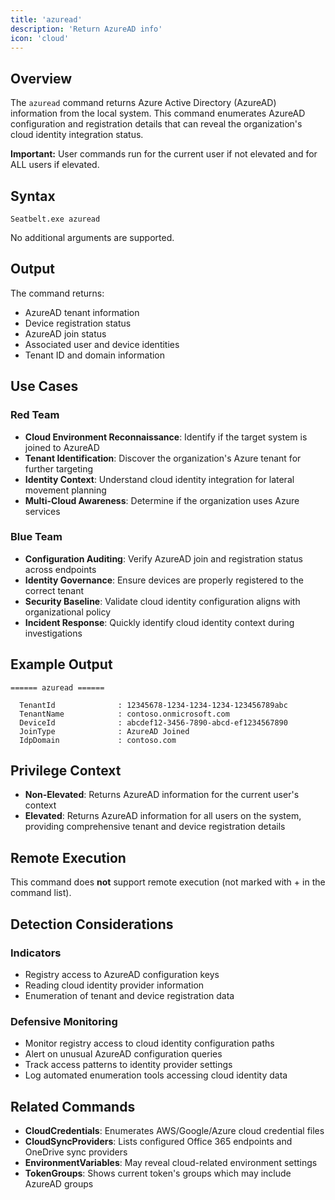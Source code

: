 ```yaml
---
title: 'azuread'
description: 'Return AzureAD info'
icon: 'cloud'
---
```


## Overview

The `azuread` command returns Azure Active Directory (AzureAD) information from the local system. This command enumerates AzureAD configuration and registration details that can reveal the organization's cloud identity integration status.

**Important:** User commands run for the current user if not elevated and for ALL users if elevated.

## Syntax

```
Seatbelt.exe azuread
```

No additional arguments are supported.

## Output

The command returns:
- AzureAD tenant information
- Device registration status
- AzureAD join status
- Associated user and device identities
- Tenant ID and domain information

## Use Cases

### Red Team
- **Cloud Environment Reconnaissance**: Identify if the target system is joined to AzureAD
- **Tenant Identification**: Discover the organization's Azure tenant for further targeting
- **Identity Context**: Understand cloud identity integration for lateral movement planning
- **Multi-Cloud Awareness**: Determine if the organization uses Azure services

### Blue Team
- **Configuration Auditing**: Verify AzureAD join and registration status across endpoints
- **Identity Governance**: Ensure devices are properly registered to the correct tenant
- **Security Baseline**: Validate cloud identity configuration aligns with organizational policy
- **Incident Response**: Quickly identify cloud identity context during investigations

## Example Output

```
====== azuread ======

  TenantId              : 12345678-1234-1234-1234-123456789abc
  TenantName            : contoso.onmicrosoft.com
  DeviceId              : abcdef12-3456-7890-abcd-ef1234567890
  JoinType              : AzureAD Joined
  IdpDomain             : contoso.com
```

## Privilege Context

- **Non-Elevated**: Returns AzureAD information for the current user's context
- **Elevated**: Returns AzureAD information for all users on the system, providing comprehensive tenant and device registration details

## Remote Execution

This command does **not** support remote execution (not marked with + in the command list).

## Detection Considerations

### Indicators
- Registry access to AzureAD configuration keys
- Reading cloud identity provider information
- Enumeration of tenant and device registration data

### Defensive Monitoring
- Monitor registry access to cloud identity configuration paths
- Alert on unusual AzureAD configuration queries
- Track access patterns to identity provider settings
- Log automated enumeration tools accessing cloud identity data

## Related Commands

- **CloudCredentials**: Enumerates AWS/Google/Azure cloud credential files
- **CloudSyncProviders**: Lists configured Office 365 endpoints and OneDrive sync providers
- **EnvironmentVariables**: May reveal cloud-related environment settings
- **TokenGroups**: Shows current token's groups which may include AzureAD groups
